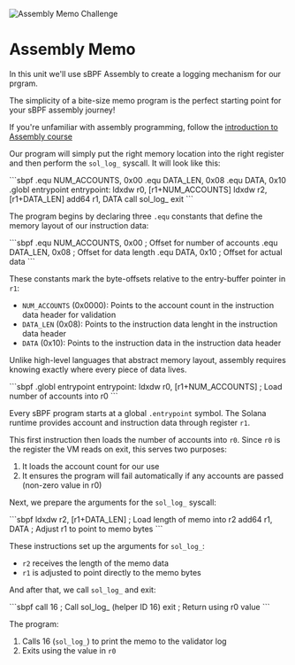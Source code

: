 
![Assembly Memo Challenge](/graphics/challenge-banners/assembly-memo.png)

# Assembly Memo

In this unit we'll use sBPF Assembly to create a logging mechanism for our prgram.

The simplicity of a bite-size memo program is the perfect starting point for your sBPF assembly journey!

If you're unfamiliar with assembly programming, follow the [introduction to Assembly course](/en/courses/introduction-to-assembly)

<ArticleSection name="Program Design" id="program-design" level="h2" />

Our program will simply put the right memory location into the right register and then perform the `sol_log_` syscall. It will look like this:

<Codeblock lang="assembly">
```sbpf
.equ NUM_ACCOUNTS, 0x00
.equ DATA_LEN, 0x08
.equ DATA, 0x10
.globl entrypoint
entrypoint:
  ldxdw r0, [r1+NUM_ACCOUNTS]
  ldxdw r2, [r1+DATA_LEN]
  add64 r1, DATA
  call sol_log_
  exit
```
</Codeblock>

<ArticleSection name="Memory Offsets" id="memory-offsets" level="h2" />

The program begins by declaring three `.equ` constants that define the memory layout of our instruction data:

<Codeblock lang="assembly">
```sbpf
.equ NUM_ACCOUNTS, 0x00  ; Offset for number of accounts
.equ DATA_LEN, 0x08      ; Offset for data length
.equ DATA, 0x10          ; Offset for actual data
```
</Codeblock>

These constants mark the byte-offsets relative to the entry-buffer pointer in `r1`:
- `NUM_ACCOUNTS` (0x0000): Points to the account count in the instruction data header for validation
- `DATA_LEN` (0x08): Points to the instruction data lenght in the instruction data header
- `DATA` (0x10): Points to the instruction data in the instruction data header

Unlike high-level languages that abstract memory layout, assembly requires knowing exactly where every piece of data lives.

<ArticleSection name="Entrypoint and Initial Validation" id="entrypoint-and-validations" level="h2" />

<Codeblock lang="assembly">
```sbpf
.globl entrypoint
entrypoint:
  ldxdw r0, [r1+NUM_ACCOUNTS]   ; Load number of accounts into r0
```
</Codeblock>

Every sBPF program starts at a global `.entrypoint` symbol. The Solana runtime provides account and instruction data through register `r1`.

This first instruction then loads the number of accounts into `r0`. Since `r0` is the register the VM reads on exit, this serves two purposes:
1. It loads the account count for our use
2. It ensures the program will fail automatically if any accounts are passed (non-zero value in r0)

<ArticleSection name="Sol Log Syscall" id="sol-log-syscall" level="h2" />

Next, we prepare the arguments for the `sol_log_` syscall:

<Codeblock lang="assembly">
```sbpf
ldxdw r2, [r1+DATA_LEN]   ; Load length of memo into r2
add64  r1, DATA           ; Adjust r1 to point to memo bytes
```
</Codeblock>

These instructions set up the arguments for `sol_log_`:
- `r2` receives the length of the memo data
- `r1` is adjusted to point directly to the memo bytes

And after that, we call `sol_log_` and exit:

<Codeblock lang="assembly">
```sbpf
call 16   ; Call sol_log_ (helper ID 16)
exit      ; Return using r0 value
```
</Codeblock>

<ArticleSection name="Conclusion" id="conclusion" level="h2" />

The program:
1. Calls 16 (`sol_log_`) to print the memo to the validator log
2. Exits using the value in `r0`